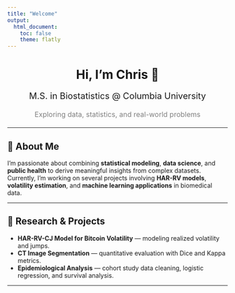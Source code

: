 ```yaml
---
title: "Welcome"
output:
  html_document:
    toc: false
    theme: flatly
---
```


<div style="text-align: center; margin-top: 40px; margin-bottom: 20px;">
  <h1>Hi, I'm Chris 👋</h1>
  <p style="font-size: 20px;">M.S. in Biostatistics @ Columbia University</p>
  <p style="font-size: 16px; color: gray;">Exploring data, statistics, and real-world problems</p>
</div>

---

## 🧠 About Me

I’m passionate about combining **statistical modeling**, **data science**, and **public health** to derive meaningful insights from complex datasets.  
Currently, I’m working on several projects involving **HAR-RV models**, **volatility estimation**, and **machine learning applications** in biomedical data.

---

## 🔬 Research & Projects

- **HAR-RV-CJ Model for Bitcoin Volatility** — modeling realized volatility and jumps.  
- **CT Image Segmentation** — quantitative evaluation with Dice and Kappa metrics.  
- **Epidemiological Analysis** — cohort study data cleaning, logistic regression, and survival analysis.

---

